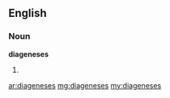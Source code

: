 ==English==

===Noun===
'''diageneses'''

# {{plural of|diagenesis}}

[[ar:diageneses]]
[[mg:diageneses]]
[[my:diageneses]]
